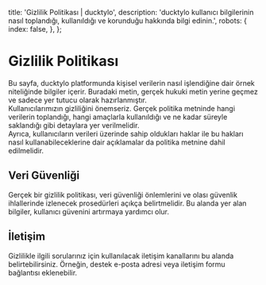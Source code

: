   title: 'Gizlilik Politikası | ducktylo',
  description:
    'ducktylo kullanıcı bilgilerinin nasıl toplandığı, kullanıldığı ve korunduğu hakkında bilgi edinin.',
  robots: {
    index: false,
  },
};

<div className="space-y-8">
  <h1 className="text-3xl font-bold">Gizlilik Politikası</h1>
  <div className="card space-y-4">
    <div className="leading-relaxed">
      Bu sayfa, ducktylo platformunda kişisel verilerin nasıl işlendiğine dair örnek niteliğinde bilgiler içerir. Buradaki
      metin, gerçek hukuki metin yerine geçmez ve sadece yer tutucu olarak hazırlanmıştır.
    </div>
    <div className="leading-relaxed">
      Kullanıcılarımızın gizliliğini önemseriz. Gerçek politika metninde hangi verilerin toplandığı, hangi amaçlarla
      kullanıldığı ve ne kadar süreyle saklandığı gibi detaylara yer verilmelidir.
    </div>
    <div className="leading-relaxed">
      Ayrıca, kullanıcıların verileri üzerinde sahip oldukları haklar ile bu hakları nasıl kullanabileceklerine dair
      açıklamalar da politika metnine dahil edilmelidir.
    </div>
  </div>
  <div className="space-y-3">
    <h2 className="text-2xl font-semibold">Veri Güvenliği</h2>
    <div className="leading-relaxed">
      Gerçek bir gizlilik politikası, veri güvenliği önlemlerini ve olası güvenlik ihlallerinde izlenecek prosedürleri açıkça
      belirtmelidir. Bu alanda yer alan bilgiler, kullanıcı güvenini artırmaya yardımcı olur.
    </div>
  </div>
  <div className="space-y-3">
    <h2 className="text-2xl font-semibold">İletişim</h2>
    <div className="leading-relaxed">
      Gizlilikle ilgili sorularınız için kullanılacak iletişim kanallarını bu alanda belirtebilirsiniz. Örneğin, destek e-posta
      adresi veya iletişim formu bağlantısı eklenebilir.
    </div>
  </div>
</div>
